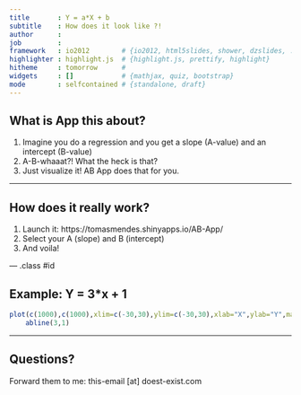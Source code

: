 ```yaml
---
title       : Y = a*X + b
subtitle    : How does it look like ?!
author      :
job         : 
framework   : io2012        # {io2012, html5slides, shower, dzslides, ...}
highlighter : highlight.js  # {highlight.js, prettify, highlight}
hitheme     : tomorrow      # 
widgets     : []            # {mathjax, quiz, bootstrap}
mode        : selfcontained # {standalone, draft}
---
```


## What is App this about?

1. Imagine you do a regression and you get a slope (A-value) and an intercept (B-value)
2. A-B-whaaat?! What the heck is that?
3. Just visualize it! AB App does that for you.

---

## How does it really work?

1. Launch it: https://tomasmendes.shinyapps.io/AB-App/
2. Select your A (slope) and B (intercept)
3. And voila! 

--- .class #id 

## Example: Y = 3*x + 1

```r
plot(c(1000),c(1000),xlim=c(-30,30),ylim=c(-30,30),xlab="X",ylab="Y",main="A*x + B line")
    abline(3,1)
```

---

## Questions?

Forward them to me: this-email [at] doest-exist.com
